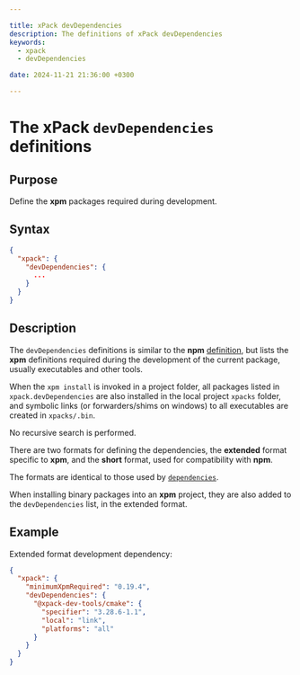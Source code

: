 ```yaml
---

title: xPack devDependencies
description: The definitions of xPack devDependencies
keywords:
  - xpack
  - devDependencies

date: 2024-11-21 21:36:00 +0300

---
```


# The xPack `devDependencies` definitions

## Purpose

Define the **xpm** packages required during development.

## Syntax

```json
{
  "xpack": {
    "devDependencies": {
      ...
    }
  }
}
```

## Description

The `devDependencies` definitions is similar to the **npm**
[definition](https://docs.npmjs.com/cli/v10/configuring-npm/package-json#devdependencies),
but lists the **xpm** definitions required during the development
of the current package, usually executables and other tools.

When the `xpm install` is invoked in a project folder,
all packages listed in `xpack.devDependencies` are also installed
in the local project `xpacks` folder, and symbolic links (or
forwarders/shims on windows) to all executables are created in
`xpacks/.bin`.

No recursive search is performed.

There are two formats for defining the dependencies, the **extended**
format specific to **xpm**, and the **short** format, used for compatibility
with **npm**.

The formats are identical to those used by [`dependencies`](../dependencies/).

When installing binary packages into an **xpm** project, they are also added
to the `devDependencies` list, in the extended format.

## Example

Extended format development dependency:

```json {6-8}
{
  "xpack": {
    "minimumXpmRequired": "0.19.4",
    "devDependencies": {
      "@xpack-dev-tools/cmake": {
        "specifier": "3.28.6-1.1",
        "local": "link",
        "platforms": "all"
      }
    }
  }
}
```
